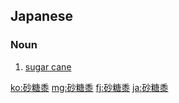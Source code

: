 ==Japanese==
{{ja-kanjitab|砂|糖|黍}}

===Noun===
{{ja-noun|サトウキビ}}

# [[sugar cane]] {{gloss|species of grass whose sap is a source of sugar}}

[[ko:砂糖黍]]
[[mg:砂糖黍]]
[[fj:砂糖黍]]
[[ja:砂糖黍]]
